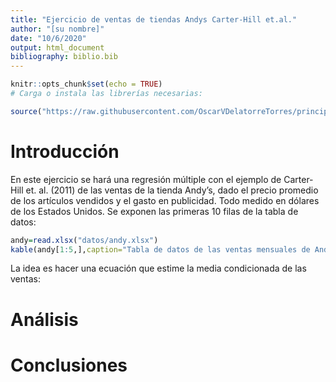 ```yaml
---
title: "Ejercicio de ventas de tiendas Andys Carter-Hill et.al."
author: "[su nombre]"
date: "10/6/2020"
output: html_document
bibliography: biblio.bib
---
```


```r
knitr::opts_chunk$set(echo = TRUE)
# Carga o instala las librerías necesarias:

source("https://raw.githubusercontent.com/OscarVDelatorreTorres/principiosEconometria/refs/heads/main/libreriasEconometria.R")

```

# Introducción
 
En este ejercicio se hará una regresión múltiple con el ejemplo de Carter-Hill et. al. (2011) de las ventas de la tienda Andy's, dado el precio promedio de los artículos vendidos y el gasto en publicidad. Todo medido en dólares de los Estados Unidos. Se exponen las primeras 10 filas de la tabla de datos:

```r
andy=read.xlsx("datos/andy.xlsx")
kable(andy[1:5,],caption="Tabla de datos de las ventas mensuales de Andy's")%>%kable_styling(font_size = 10,bootstrap_options = c("striped", "hover"))%>%add_footnote("Cifras en miles de USD.")
```

La idea es hacer una ecuación que estime la media condicionada de las ventas:

\begin{equation}
\widehat{ventas}_t=\alpha+\beta_1\cdot precio_t+\beta_2 \cdot publicidad_t
\end{equation}

# Análisis



# Conclusiones
